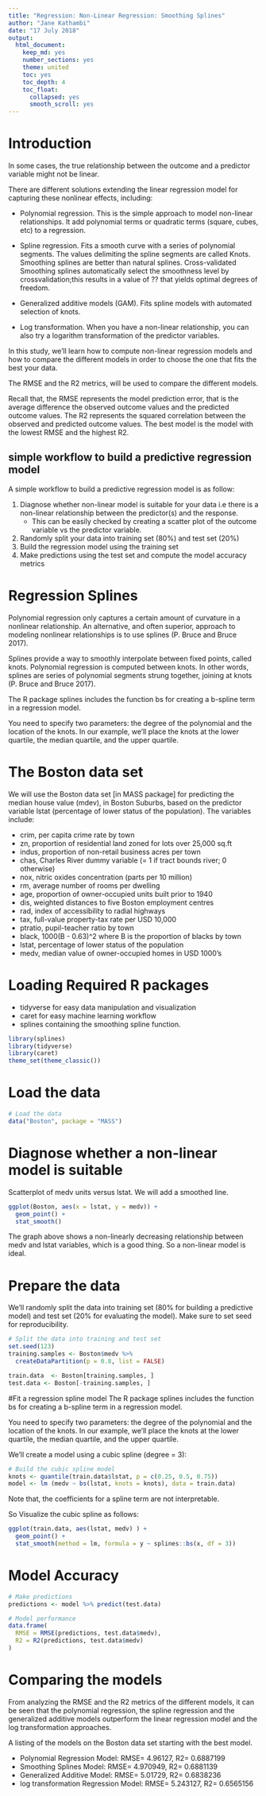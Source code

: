 ```yaml
---
title: "Regression: Non-Linear Regression: Smoothing Splines"
author: "Jane Kathambi"
date: "17 July 2018"
output: 
  html_document:
    keep_md: yes
    number_sections: yes
    theme: united
    toc: yes
    toc_depth: 4
    toc_float:
      collapsed: yes
      smooth_scroll: yes
---
```

# Introduction
In some cases, the true relationship between the outcome and a predictor variable might not be linear.

There are different solutions extending the linear regression model for capturing these nonlinear effects, including:

* Polynomial regression. This is the simple approach to model non-linear relationships. It add polynomial terms or quadratic terms (square, cubes, etc) to a regression.

* Spline regression. Fits a smooth curve with a series of polynomial segments. The values delimiting the spline segments are called Knots. Smoothing splines are better than natural splines. Cross-validated Smoothing splines automatically select the smoothness level by crossvalidation;this results in a value of ?? that yields optimal degrees of freedom.

* Generalized additive models (GAM). Fits spline models with automated selection of knots.

* Log transformation. When you have a non-linear relationship, you can also try a logarithm transformation of the predictor variables.

In this study, we'll learn how to compute non-linear regression models and how to compare the different models in order to choose the one that fits the best your data.

The RMSE and the R2 metrics, will be used to compare the different models.

Recall that, the RMSE represents the model prediction error, that is the average difference the observed outcome values and the predicted outcome values. The R2 represents the squared correlation between the observed and predicted outcome values. The best model is the model with the lowest RMSE and the highest R2.

## simple workflow to build a predictive regression model

A simple workflow to build a predictive regression model is as follow:

1. Diagnose whether non-linear model is suitable for your data i.e there is a non-linear relationship between the predictor(s) and the response.
    + This can be easily checked by creating a scatter plot of the outcome variable vs the predictor variable.
2. Randomly split your data into training set (80%) and test set (20%)
3. Build the regression model using the training set
4. Make predictions using the test set and compute the model accuracy metrics

# Regression Splines
Polynomial regression only captures a certain amount of curvature in a nonlinear relationship. An alternative, and often superior, approach to modeling nonlinear relationships is to use splines (P. Bruce and Bruce 2017).

Splines provide a way to smoothly interpolate between fixed points, called knots. Polynomial regression is computed between knots. In other words, splines are series of polynomial segments strung together, joining at knots (P. Bruce and Bruce 2017).

The R package splines includes the function bs for creating a b-spline term in a regression model.

You need to specify two parameters: the degree of the polynomial and the location of the knots. In our example, we'll place the knots at the lower quartile, the median quartile, and the upper quartile.

# The Boston data set
We will use the Boston data set [in MASS package] for predicting the median house value (mdev), in Boston Suburbs, based on the predictor variable lstat (percentage of lower status of the population). The variables include:

* crim, per capita crime rate by town
* zn, proportion of residential land zoned for lots over 25,000 sq.ft
* indus, proportion of non-retail business acres per town
* chas, Charles River dummy variable (= 1 if tract bounds river; 0 otherwise)
* nox, nitric oxides concentration (parts per 10 million)
* rm, average number of rooms per dwelling
* age, proportion of owner-occupied units built prior to 1940
* dis, weighted distances to five Boston employment centres
* rad, index of accessibility to radial highways
* tax, full-value property-tax rate per USD 10,000
* ptratio, pupil-teacher ratio by town
* black, 1000(B - 0.63)^2 where B is the proportion of blacks by town
* lstat, percentage of lower status of the population
* medv, median value of owner-occupied homes in USD 1000's

# Loading Required R packages
* tidyverse for easy data manipulation and visualization
* caret for easy machine learning workflow
* splines containing the smoothing spline function.
```r
library(splines)
library(tidyverse)
library(caret)
theme_set(theme_classic())
```

# Load the data
```r
# Load the data
data("Boston", package = "MASS")
```

# Diagnose whether a non-linear model is suitable
Scatterplot of medv units versus lstat. We will add a smoothed line.

```r
ggplot(Boston, aes(x = lstat, y = medv)) +
  geom_point() +
  stat_smooth()
```

The graph above shows a non-linearly decreasing relationship between medv and lstat variables, which is a good thing. So a non-linear model is ideal.

# Prepare the data
We'll randomly split the data into training set (80% for building a predictive model) and test set (20% for evaluating the model). Make sure to set seed for reproducibility.

```r
# Split the data into training and test set
set.seed(123)
training.samples <- Boston$medv %>%
  createDataPartition(p = 0.8, list = FALSE)

train.data  <- Boston[training.samples, ]
test.data <- Boston[-training.samples, ]
```

#Fit a regression spline model
The R package splines includes the function bs for creating a b-spline term in a regression model.

You need to specify two parameters: the degree of the polynomial and the location of the knots. In our example, we'll place the knots at the lower quartile, the median quartile, and the upper quartile.

We'll create a model using a cubic spline (degree = 3):
```r
# Build the cubic spline model
knots <- quantile(train.data$lstat, p = c(0.25, 0.5, 0.75))
model <- lm (medv ~ bs(lstat, knots = knots), data = train.data)
```

Note that, the coefficients for a spline term are not interpretable.

So Visualize the cubic spline as follows:

```r
ggplot(train.data, aes(lstat, medv) ) +
  geom_point() +
  stat_smooth(method = lm, formula = y ~ splines::bs(x, df = 3))
```

# Model Accuracy
```r
# Make predictions
predictions <- model %>% predict(test.data)

# Model performance
data.frame(
  RMSE = RMSE(predictions, test.data$medv),
  R2 = R2(predictions, test.data$medv)
)
```

# Comparing the models
From analyzing the RMSE and the R2 metrics of the different models, it can be seen that the polynomial regression, the spline regression and the generalized additive models outperform the linear regression model and the log transformation approaches.

A listing of the models on the Boston data set starting with the best model.

* Polynomial Regression Model: RMSE= 4.96127, R2= 0.6887199
* Smoothing Splines Model: RMSE= 4.970949, R2= 0.6881139
* Generalized Additive Model: RMSE= 5.01729, R2= 0.6838236
* log transformation Regression Model: RMSE= 5.243127, R2= 0.6565156